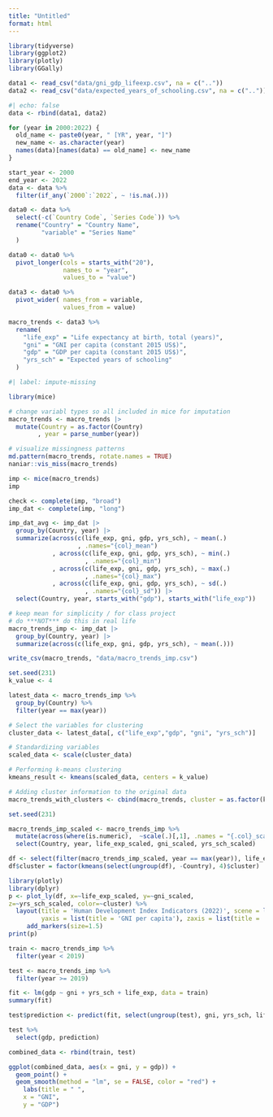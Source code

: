```yaml
---
title: "Untitled"
format: html
---
```


```r
library(tidyverse)
library(ggplot2)
library(plotly)
library(GGally)
```

```r
data1 <- read_csv("data/gni_gdp_lifeexp.csv", na = c(".."))
data2 <- read_csv("data/expected_years_of_schooling.csv", na = c(".."))
```

```r
#| echo: false
data <- rbind(data1, data2)
```

```r
for (year in 2000:2022) {
  old_name <- paste0(year, " [YR", year, "]")
  new_name <- as.character(year)
  names(data)[names(data) == old_name] <- new_name
}

start_year <- 2000
end_year <- 2022
data <- data %>%
  filter(if_any(`2000`:`2022`, ~ !is.na(.)))

data0 <- data %>%
  select(-c(`Country Code`, `Series Code`)) %>% 
  rename("Country" = "Country Name",
         "variable" = "Series Name"
  )

data0 <- data0 %>% 
  pivot_longer(cols = starts_with("20"),
               names_to = "year",
               values_to = "value")

data3 <- data0 %>% 
  pivot_wider( names_from = variable,
               values_from = value)

macro_trends <- data3 %>% 
  rename(
    "life_exp" = "Life expectancy at birth, total (years)",
    "gni" = "GNI per capita (constant 2015 US$)",
    "gdp" = "GDP per capita (constant 2015 US$)",
    "yrs_sch" = "Expected years of schooling"
  )
```

```r
#| label: impute-missing

library(mice)

# change variabl types so all included in mice for imputation
macro_trends <- macro_trends |>
  mutate(Country = as.factor(Country)
        , year = parse_number(year))

# visualize missingness patterns
md.pattern(macro_trends, rotate.names = TRUE)
naniar::vis_miss(macro_trends)

imp <- mice(macro_trends)
imp

check <- complete(imp, "broad")
imp_dat <- complete(imp, "long")

imp_dat_avg <- imp_dat |>
  group_by(Country, year) |>
  summarize(across(c(life_exp, gni, gdp, yrs_sch), ~ mean(.)
                   , .names="{col}_mean")
            , across(c(life_exp, gni, gdp, yrs_sch), ~ min(.)
                     , .names="{col}_min")
            , across(c(life_exp, gni, gdp, yrs_sch), ~ max(.)
                     , .names="{col}_max")
            , across(c(life_exp, gni, gdp, yrs_sch), ~ sd(.)
                     , .names="{col}_sd")) |>
  select(Country, year, starts_with("gdp"), starts_with("life_exp"))

# keep mean for simplicity / for class project 
# do ***NOT*** do this in real life
macro_trends_imp <- imp_dat |>
  group_by(Country, year) |>
  summarize(across(c(life_exp, gni, gdp, yrs_sch), ~ mean(.)))

write_csv(macro_trends, "data/macro_trends_imp.csv")
```

```r

set.seed(231)  
k_value <- 4  

latest_data <- macro_trends_imp %>%
  group_by(Country) %>%
  filter(year == max(year))  

# Select the variables for clustering
cluster_data <- latest_data[, c("life_exp","gdp", "gni", "yrs_sch")]

# Standardizing variables
scaled_data <- scale(cluster_data)

# Performing k-means clustering
kmeans_result <- kmeans(scaled_data, centers = k_value)

# Adding cluster information to the original data
macro_trends_with_clusters <- cbind(macro_trends, cluster = as.factor(kmeans_result$cluster))
```

```r
set.seed(231)

macro_trends_imp_scaled <- macro_trends_imp %>%
  mutate(across(where(is.numeric),  ~scale(.)[,1], .names = "{.col}_scaled")) %>%
  select(Country, year, life_exp_scaled, gni_scaled, yrs_sch_scaled)

df <- select(filter(macro_trends_imp_scaled, year == max(year)), life_exp_scaled, gni_scaled, yrs_sch_scaled)
df$cluster = factor(kmeans(select(ungroup(df), -Country), 4)$cluster)

library(plotly)
library(dplyr)
p <- plot_ly(df, x=~life_exp_scaled, y=~gni_scaled, 
z=~yrs_sch_scaled, color=~cluster) %>%
  layout(title = 'Human Development Index Indicators (2022)', scene = list(xaxis = list(title = 'Birth Life Expectancy (yrs)'), 
         yaxis = list(title = 'GNI per capita'), zaxis = list(title = 'Expected Years of Schooling (%)')))%>% 
     add_markers(size=1.5)
print(p)

```

```r
train <- macro_trends_imp %>%
  filter(year < 2019)

test <- macro_trends_imp %>%
  filter(year >= 2019)
```

```r
fit <- lm(gdp ~ gni + yrs_sch + life_exp, data = train)
summary(fit)
```

```r
test$prediction <- predict(fit, select(ungroup(test), gni, yrs_sch, life_exp))

test %>%
  select(gdp, prediction)
```
```r
combined_data <- rbind(train, test)

ggplot(combined_data, aes(x = gni, y = gdp)) +
  geom_point() +
  geom_smooth(method = "lm", se = FALSE, color = "red") + 
    labs(title = " ",
    x = "GNI",
    y = "GDP")
```

